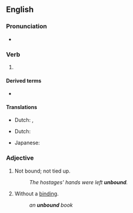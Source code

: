 ==English==

===Pronunciation===
* {{IPA|/ʌnˈbaʊnd/|lang=en}}

===Verb===
{{head|en|verb form}}

# {{en-past of|unbind}}

====Derived terms====
* {{l|en|unbounded}}

====Translations====
{{trans-top|simple past of "to unbind"}}
* Dutch: {{t+|nl|ontbond|s}}, {{t+|nl|ontbonden|p}}
{{trans-mid}}
{{trans-bottom}}

{{trans-top|past participle of "to unbind"}}
* Dutch: {{t+|nl|ontbonden}}
{{trans-mid}}
* Japanese: {{t|ja|とじていない|tr=tojiteinai|sc=Jpan}}
{{trans-bottom}}

===Adjective===
{{en-adj|-}}

# Not bound; not tied up.
#: ''The hostages' hands were left '''unbound'''.''
# Without a [[binding]].
#: ''an '''unbound''' book''